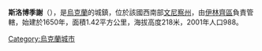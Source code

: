{{coord|48|57|56|N|29|35|46|E|scale:30000|display=title}}

'''斯洛博季謝'''（{{lang-uk|Слободище}}），是[[烏克蘭|烏克蘭]]的城鎮，位於該國西南部[[文尼察州|文尼察州]]，由[[伊林齊區|伊林齊區]]負責管轄，始建於1650年，面積1.42平方公里，海拔高度218米，2001年人口988。

{{Ukraine-geo-stub}}
[[Category:烏克蘭城市|Category:烏克蘭城市]]